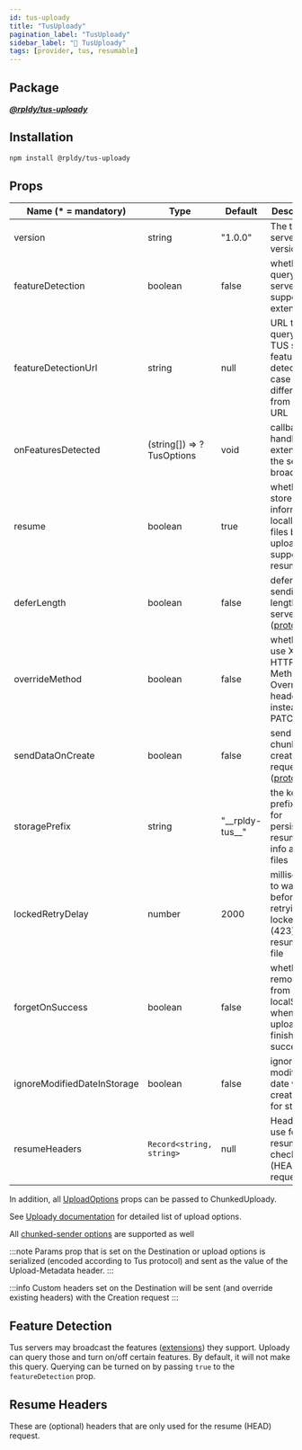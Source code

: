 ```yaml
---
id: tus-uploady
title: "TusUploady"
pagination_label: "TusUploady"
sidebar_label: "🧰 TusUploady"
tags: [provider, tus, resumable]
---
```


## Package

**_[@rpldy/tus-uploady](../../../packages/rpldy-tus-uploady)_**

## Installation

```bash npm2yarn
npm install @rpldy/tus-uploady
```

## Props

| Name (* = mandatory)        | Type                         | Default             | Description                                                                                                            |
|-----------------------------|------------------------------|---------------------|------------------------------------------------------------------------------------------------------------------------|
| version                     | string                       | "1.0.0"             | The tus server version                                                                                                 |
| featureDetection            | boolean                      | false               | whether to query the server for supported extensions                                                                   |
| featureDetectionUrl         | string                       | null                | URL to query for TUS server feature detection, in case it's different from upload URL                                  |
| onFeaturesDetected          | (string[]) => ?TusOptions    | void                | callback to handle the extensions the server broadcasts                                                                |
| resume                      | boolean                      | true                | whether to store information locally on files being uploaded to support resuming                                       |
| deferLength                 | boolean                      | false               | defer sending file length to server ([protocol](https://tus.io/protocols/resumable-upload.html#upload-defer-length))   |
| overrideMethod              | boolean                      | false               | whether to use X-HTTP-Method-Override header instead of PATCH                                                          |
| sendDataOnCreate            | boolean                      | false               | send first chunk with create request ([protocol](https://tus.io/protocols/resumable-upload.html#creation-with-upload)) |
| storagePrefix               | string                       | "\_\_rpldy-tus\_\_" | the key prefix to use for persisting resumable info about files                                                        |
| lockedRetryDelay            | number                       | 2000                | milliseconds to wait before retrying a locked (423) resumable file                                                     |
| forgetOnSuccess             | boolean                      | false               | whether to remove URL from localStorage when upload finishes successfully                                              |
| ignoreModifiedDateInStorage | boolean                      | false               | ignore File's modified date when creating key for storage                                                              |
| resumeHeaders               | ```Record<string, string>``` | null                | Headers to use for the resume check (HEAD) request                                                                     |

In addition, all [UploadOptions](../../types#uploadoptions) props can be passed to ChunkedUploady.

See [Uploady documentation](../..#props) for detailed list of upload options.

All [chunked-sender options](../../enhancers/getChunkedEnhancer#options) are supported as well

:::note
Params prop that is set on the Destination or upload options is serialized (encoded according to Tus protocol) and sent as the value of the Upload-Metadata header.
:::

:::info
Custom headers set on the Destination will be sent (and override existing headers) with the Creation request
:::

## Feature Detection

Tus servers may broadcast the features ([extensions](https://tus.io/protocols/resumable-upload.html#protocol-extensions)) they support.
Uploady can query those and turn on/off certain features.
By default, it will not make this query. Querying can be turned on by passing `true` to the `featureDetection` prop.


## Resume Headers

These are (optional) headers that are only used for the resume (HEAD) request.
